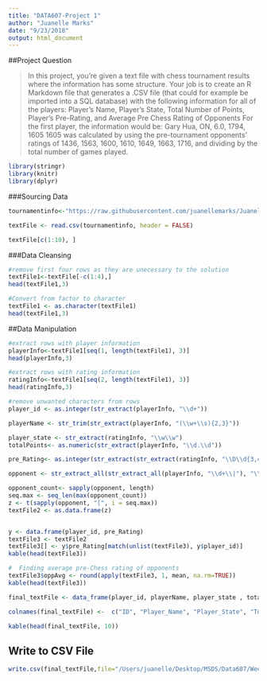 ```yaml
---
title: "DATA607-Project 1"
author: "Juanelle Marks"
date: "9/23/2018"
output: html_document
---
```


##Project Question

>In this project, you’re given a text file with chess tournament results where the information has some structure. Your job is to create an R Markdown file that generates a .CSV file (that could for example be imported into a SQL database) with the following information for all of the players:
Player’s Name, Player’s State, Total Number of Points, Player’s Pre-Rating, and Average Pre Chess Rating of Opponents
For the first player, the information would be:
Gary Hua, ON, 6.0, 1794, 1605
1605 was calculated by using the pre-tournament opponents’ ratings of 1436, 1563, 1600, 1610, 1649, 1663, 1716, and dividing by the total number of games played.


```r
library(stringr)
library(knitr)
library(dplyr)

```


###Sourcing Data
```r
tournamentinfo<-"https://raw.githubusercontent.com/juanellemarks/JuanelleMarks_DATA607_2018/master/tournamentinfo.text"

textFile <- read.csv(tournamentinfo, header = FALSE)

textFile[c(1:10), ]
```


###Data Cleansing
```r
#remove first four rows as they are unecessary to the solution
textFile1<-textFile[-c(1:4),]
head(textFile1,3)
```


```r
#Convert from factor to character
textFile1 <- as.character(textFile1)
head(textFile1,3)
```


##Data Manipulation
```r
#extract rows with player information
playerInfo<-textFile1[seq(1, length(textFile1), 3)] 
head(playerInfo,3)
```


```r
#extract rows with rating information
ratingInfo<-textFile1[seq(2, length(textFile1), 3)]
head(ratingInfo,3)
```


```r
#remove unwanted characters from rows
player_id <- as.integer(str_extract(playerInfo, "\\d+"))

playerName <- str_trim(str_extract(playerInfo, "(\\w+\\s){2,3}"))

player_state <- str_extract(ratingInfo, "\\w\\w")
totalPoints<- as.numeric(str_extract(playerInfo, "\\d.\\d"))

pre_Rating<- as.integer(str_extract(str_extract(ratingInfo, "\\D\\d{3,4}\\D"), "\\d+")) 

opponent <- str_extract_all(str_extract_all(playerInfo, "\\d+\\|"), "\\d+")

```



```r
opponent_count<- sapply(opponent, length)
seq.max <- seq_len(max(opponent_count))
z <- t(sapply(opponent, "[", i = seq.max)) 
textFile2 <- as.data.frame(z)


y <- data.frame(player_id, pre_Rating)
textFile3 <- textFile2
textFile3[] <- y$pre_Rating[match(unlist(textFile3), y$player_id)]
kable(head(textFile3))

#  Finding average pre-Chess rating of opponents
textFile3$oppAvg <- round(apply(textFile3, 1, mean, na.rm=TRUE))
kable(head(textFile3))
```



```r
final_textFile <- data_frame(player_id, playerName, player_state , totalPoints, pre_Rating, textFile3$oppAvg )

colnames(final_textFile) <-  c("ID", "Player_Name", "Player_State", "Total_Points", "Pre_Match_Rating", "Opponent's_Average")

kable(head(final_textFile, 10))
```

## Write to CSV File
```r
write.csv(final_textFile,file="/Users/juanelle/Desktop/MSDS/Data607/Week Three/Project 1/DATA607_ProjectOne_Newtxtfile")
```







